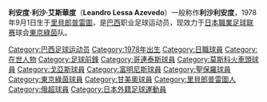 {{Football player infobox
| playername= 利沙利安度
| image = 
| fullname = Leandro Lessa Azevedo
| dateofbirth = {{Birth date and age|1980|8|13|mf=y}} 
| cityofbirth = [[里貝朗普雷圖|里貝郎普雷圖]]
| countryofbirth = [[巴西|巴西]]
| height = {{height|m=1.70}}
| currentclub  = [[東京綠茵|東京綠茵]]
| clubnumber = 7
| position = [[前鋒_(足球)|前鋒]]
| youthyears = 1997-98
| youthclubs = [[保地花高SP足球會|保地花高SP]]
| years = 1999-00<br>2001-03<br>2003-04<br>2004<br>2005<br>2006-07<br>2008-
| clubs = [[保地花高SP足球會|保地花高SP]] <br> [[哥連泰斯|哥連泰斯]] <br> [[莫斯科火車頭|莫斯科火車頭]] <br> [[戈亞斯|戈亞斯]] <br> [[富明尼斯|富明尼斯]] <br> [[聖保羅足球會|聖保羅]]<br>[[東京綠茵|東京綠茵]]
| caps(goals) = {{0}}{{0}}2 {{0}}{{0}}(0)<br>{{0}}52 {{0}}{{0}}(5)<br>{{0}}{{0}}8 {{0}}{{0}}(0)<br>{{0}}36 {{0}}(14)<br>{{0}}33 {{0}}{{0}}(5)<br>{{0}}63 {{0}}(10)<br>{{0}}{{0}}8 {{0}}{{0}}(0)  
| nationalyears = 
| nationalteam = 
| nationalcaps(goals) =
| pcupdate = [[27_April|27 April]] 2008
}}
'''利安度·利沙·艾斯華度'''（'''Leandro Lessa Azevedo'''）一般称作'''利沙利安度'''，1978年9月1日生于[[里貝朗普雷圖|里貝郎普雷圖]]，是[[巴西|巴西]]职业足球运动员，现效力于[[日本職業足球联赛|日本職業足球联赛]]球会[[東京綠茵|東京綠茵]]队。

{{DEFAULTSORT:Leandro Lessa Azevedo}}
[[Category:巴西足球运动员|Category:巴西足球运动员]]
[[Category:1978年出生|Category:1978年出生]]
[[Category:日職球員|Category:日職球員]]
[[Category:在世人物|Category:在世人物]]
[[Category:足球前鋒|Category:足球前鋒]]
[[Category:哥連泰斯球員|Category:哥連泰斯球員]]
[[Category:莫斯科火車頭球員|Category:莫斯科火車頭球員]]
[[Category:戈亞斯球員|Category:戈亞斯球員]]
[[Category:富明尼斯球員|Category:富明尼斯球員]]
[[Category:聖保羅球員|Category:聖保羅球員]]
[[Category:東京綠茵球員|Category:東京綠茵球員]]
[[Category:甘美奧球員|Category:甘美奧球員]]
[[Category:里貝郎普雷圖人|Category:里貝郎普雷圖人]]
[[Category:俄超球員|Category:俄超球員]]
[[Category:日本外籍足球運動員|Category:日本外籍足球運動員]]